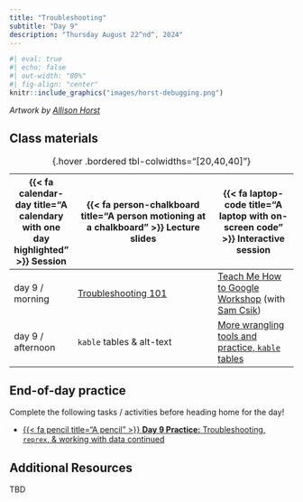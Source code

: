 ```yaml
---
title: "Troubleshooting"
subtitle: "Day 9"
description: "Thursday August 22^nd^, 2024"
---
```


```r
#| eval: true
#| echo: false
#| out-width: "80%"
#| fig-align: "center"
knitr::include_graphics("images/horst-debugging.png")
```

:::{.gray-text .center-text}
*Artwork by [Allison Horst](https://allisonhorst.com/)*
:::

<!-- ## Pre-class prep -->

<!-- No pre-class prep before our first day of class! -->

## Class materials

| {{< fa calendar-day title="A calendary with one day highlighted" >}} Session  | {{< fa person-chalkboard title="A person motioning at a chalkboard" >}} Lecture slides  |  {{< fa laptop-code title="A laptop with on-screen code" >}} Interactive session |
|-------------------|-----------------------------------------------------------------------------------------------------------------------------------------------------|----------------------------------------------------------------------------------|
| day 9 / morning   | [Troubleshooting 101](https://docs.google.com/presentation/d/174_oWnENwYmMW3KcIv3CFBZVWRkfXNe5b8-z4vgTm6o/present?usp=sharing){target="_blank"} | [Teach Me How to Google Workshop](https://samanthacsik.github.io/talks_workshops/2021-10-11-teach-me-how-to-google/){target="_blank"} (with [Sam Csik](https://samanthacsik.github.io/){target="_blank"}) |
| day 9 / afternoon | `kable` tables & alt-text | [More wrangling tools and practice, `kable` tables](interactive-sessions/interactive-session-9.qmd){target="_blank"} |
: {.hover .bordered tbl-colwidths="[20,40,40]"} 

## End-of-day practice

Complete the following tasks / activities before heading home for the day!

- [{{< fa pencil title="A pencil" >}} **Day 9 Practice:** Troubleshooting, `reprex`, & working with data continued](eod-practice/eod-day9.qmd){target="_blank"}

## Additional Resources

TBD

